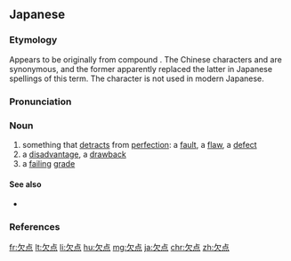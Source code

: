 {{also|缺點|缺点}}
==Japanese==
{{ja-kanjitab|けつ|k1=けっ|てん|yomi=o}}

===Etymology===
Appears to be originally from {{etyl|ltc|ja|sort=けってん}} compound {{m|ltc|缺點|tr=khwet temX||deficient point}}. The Chinese characters {{m|zh|欠}} and {{m|zh|缺}} are synonymous, and the former apparently replaced the latter in Japanese spellings of this term. The {{m|zh|缺}} character is not used in modern Japanese.

===Pronunciation===
{{ja-pron|けってん|yomi=on|acc=3|acc_ref=DJR}}

===Noun===
{{ja-noun|けってん|kyu=缺點}}

# something that [[detract]]s from [[perfection]]: a [[fault]], a [[flaw]], a [[defect]]
# a [[disadvantage]], a [[drawback]]
# a [[failing]] [[grade]]

====See also====
* {{sense|a failing grade}} {{ja-r|満点|まんてん|a perfect score; full marks}}

===References===
<references/>

[[fr:欠点]]
[[lt:欠点]]
[[li:欠点]]
[[hu:欠点]]
[[mg:欠点]]
[[ja:欠点]]
[[chr:欠点]]
[[zh:欠点]]